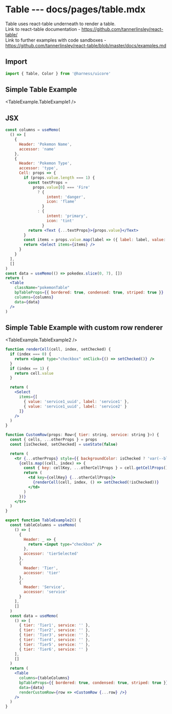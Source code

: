 # Table --- docs/pages/table.mdx


Table uses react-table underneath to render a table.<br/>
Link to react-table documentation - https://github.com/tannerlinsley/react-table/<br/>
Link to further examples with code sandboxes - https://github.com/tannerlinsley/react-table/blob/master/docs/examples.md

## Import

```js
import { Table, Color } from '@harness/uicore'
```

## Simple Table Example

<TableExample.TableExample1 />

## JSX

```jsx
const columns = useMemo(
  () => [
    {
      Header: 'Pokemon Name',
      accessor: 'name'
    },
    {
      Header: 'Pokemon Type',
      accessor: 'type',
      Cell: props => {
        if (props.value.length === 1) {
          const textProps =
            props.value[0] === 'Fire'
              ? {
                  intent: 'danger',
                  icon: 'flame'
                }
              : {
                  intent: 'primary',
                  icon: 'tint'
                }
          return <Text {...textProps}>{props.value}</Text>
        }
        const items = props.value.map(label => ({ label: label, value: label }))
        return <Select items={items} />
      }
    }
  ],
  []
)
const data = useMemo(() => pokedex.slice(0, 7), [])
return (
  <Table
    className="pokemonTable"
    bpTableProps={{ bordered: true, condensed: true, striped: true }}
    columns={columns}
    data={data}
  />
)
```

## Simple Table Example with custom row renderer

<TableExample.TableExample2 />

```jsx
function renderCell(cell, index, setChecked) {
  if (index === 0) {
    return <input type="checkbox" onClick={() => setChecked()} />
  }
  if (index == 1) {
    return cell.value
  }

  return (
    <Select
      items={[
        { value: 'service1_uuid', label: 'service1' },
        { value: 'service1_uuid', label: 'service2' }
      ]}
    />
  )
}

function CustomRow(props: Row<{ tier: string, service: string }>) {
  const { cells, ...otherProps } = props
  const [isChecked, setChecked] = useState(false)

  return (
    <tr {...otherProps} style={{ backgroundColor: isChecked ? 'var(--blue-700)' : '' }}>
      {cells.map((cell, index) => {
        const { key: cellKey, ...otherCellProps } = cell.getCellProps()
        return (
          <td key={cellKey} {...otherCellProps}>
            {renderCell(cell, index, () => setChecked(!isChecked))}
          </td>
        )
      })}
    </tr>
  )
}

export function TableExample2() {
  const tableColumns = useMemo(
    () => [
      {
        Header: _ => {
          return <input type="checkbox" />
        },
        accessor: 'tierSelected'
      },
      {
        Header: 'Tier',
        accessor: 'tier'
      },
      {
        Header: 'Service',
        accessor: 'service'
      }
    ],
    []
  )
  const data = useMemo(
    () => [
      { tier: 'Tier1', service: '' },
      { tier: 'Tier2', service: '' },
      { tier: 'Tier3', service: '' },
      { tier: 'Tier4', service: '' },
      { tier: 'Tier5', service: '' },
      { tier: 'Tier6', service: '' }
    ],
    []
  )
  return (
    <Table
      columns={tableColumns}
      bpTableProps={{ bordered: true, condensed: true, striped: true }}
      data={data}
      renderCustomRow={row => <CustomRow {...row} />}
    />
  )
}
```
